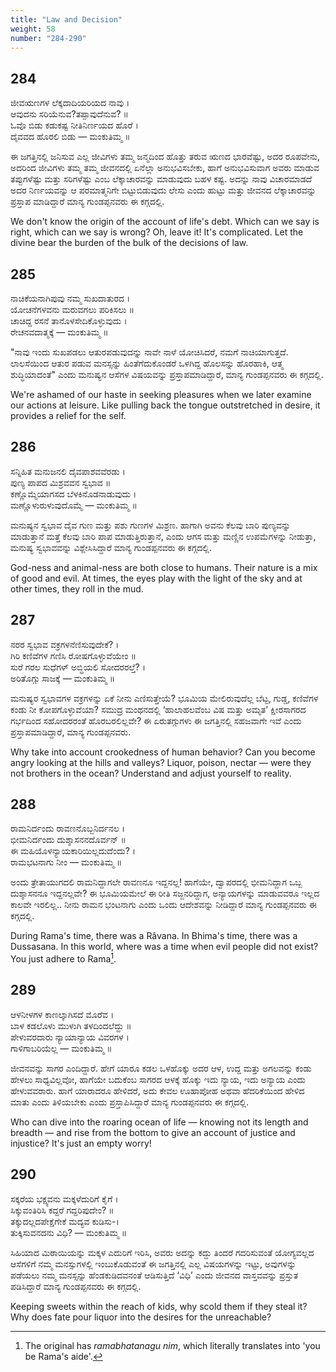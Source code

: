 ```yaml
---
title: "Law and Decision"
weight: 58
number: "284-290"
---
```


## 284

ಜೀವಋಣಗಳ ಲೆಕ್ಕದಾದಿಯರಿಯದ ನಾವು ।  
ಆವುದನು ಸರಿಯೆನುವ?‌ತಪ್ಪಾವುದೆನುವ? ॥  
ಓವೊ ಬಿಡು ಕಡುಕಷ್ಟ ನೀತಿನಿರ್ಣಯದ ಹೊರೆ ।  
ದೈವವದ ಹೊರಲಿ ಬಿಡು — ಮಂಕುತಿಮ್ಮ ॥

ಈ ಜಗತ್ತಿನಲ್ಲಿ ಜನಿಸುವ ಎಲ್ಲ ಜೀವಿಗಳು ತಮ್ಮ ಜನ್ಮದಿಂದ ಹೊತ್ತು ತರುವ ಋಣದ ಭಾರವೆಷ್ಟು, ಅದರ ರೂಪವೇನು, ಅದರಿಂದ ಜೀವಿಗಳು ತಮ್ಮ ತಮ್ಮ ಜೀವನದಲ್ಲಿ ಏನೆಲ್ಲಾ ಅನುಭವಿಸಬೇಕು, ಹಾಗೆ ಅನುಭವಿಸುವಾಗ ಅವರು ಮಾಡುವ ತಪ್ಪುಗಳೆಷ್ಟು ಮತ್ತು ಸರಿಗಳೆಷ್ಟು ಎಂಬ ಲೆಕ್ಕಾಚಾರವನ್ನು ಮಾಡುವುದು ಬಹಳ ಕಷ್ಟ. ಅದನ್ನು ನಾವು ವಿಚಾರಮಾಡದೆ ಅದರ ನಿರ್ಣಯವನ್ನು ಆ ಪರಮಾತ್ಮನಿಗೇ ಬಿಟ್ಟುಬಿಡುವುದು ಲೇಸು ಎಂದು ಹುಟ್ಟು ಮತ್ತು ಜೀವನದ ಲೆಕ್ಕಾಚಾರವನ್ನು ಪ್ರಸ್ತಾಪ ಮಾಡಿದ್ದಾರೆ ಮಾನ್ಯ ಗುಂಡಪ್ಪನವರು ಈ ಕಗ್ಗದಲ್ಲಿ.

We don't know the origin of the account of life's debt. Which can we say is right, which can we say is wrong? Oh, leave it! It's complicated. Let the divine bear the burden of the bulk of the decisions of law.

## 285

ನಾಚಿಕೆಯನಾಗಿಪುವು ನಮ್ಮ ಸುಖದಾತುರದ ।  
ಯೋಚನೆಗಳವನು ಮರುವಗಲು ಪರಿಕಿಸಲು ॥  
ಚಾಚಿದ್ದ ರಸನೆ ತಾನೊಳಸೇದಿಕೊಳ್ಳುವುದು ।  
ರೇಚನವದಾತ್ಮಕ್ಕೆ — ಮಂಕುತಿಮ್ಮ ॥

"ನಾವು ಇಂದು ಸುಖಪಡಲು ಆತುರಪಡುವುದನ್ನು ನಾವೇ ನಾಳೆ ಯೋಚಿಸಿದರೆ, ನಮಗೆ ನಾಚಿಯಾಗುತ್ತದೆ. ಲಾಲಸೆಯಿಂದ ಆತುರ ಪಡುವ ಮನಸ್ಸನ್ನು ಹಿಂತೆಗೆದುಕೊಂಡರೆ ಒಳಗಿದ್ದ ಹೊಲಸನ್ನು ಹೊರಹಾಕಿ, ಆತ್ಮ ಶುದ್ಧಿಯಾದಂತೆ" ಎಂದು ಮನುಷ್ಯನ ಆಸೆಗಳ ವಿಷಯವನ್ನು ಪ್ರಸ್ತಾಪಮಾಡಿದ್ದಾರೆ, ಮಾನ್ಯ ಗುಂಡಪ್ಪನವರು ಈ ಕಗ್ಗದಲ್ಲಿ.

We're ashamed of our haste in seeking pleasures when we later examine our actions at leisure. Like pulling back the tongue outstretched in desire, it provides a relief for the self.

## 286

ಸನ್ನಿಹಿತ ಮನುಜನಲಿ ದೈವಪಾಶವವೆರಡು ।  
ಪುಣ್ಯ ಪಾಪದ ಮಿಶ್ರವವನ ಸ್ವಭಾವ ॥  
ಕಣ್ಣೊಮ್ಮೆಯಾಗಸದ ಬೆಳಕಿನೊಡನಾಡುವುದು ।  
ಮಣ್ಣೊಳುರುಳುವುದೊಮ್ಮೆ — ಮಂಕುತಿಮ್ಮ ॥

ಮನುಷ್ಯನ ಸ್ವಭಾವ ದೈವ ಗುಣ ಮತ್ತು ಪಶು ಗುಣಗಳ ಮಿಶ್ರಣ. ಹಾಗಾಗಿ ಅವನು ಕೆಲವು ಬಾರಿ ಪುಣ್ಯವನ್ನು ಮಾಡುತ್ತಾನೆ ಮತ್ತೆ ಕೆಲವು ಬಾರಿ ಪಾಪ ಮಾಡುತ್ತಿರುತ್ತಾನೆ, ಎಂದು ಆಗಸ ಮತ್ತು ಮಣ್ಣಿನ ಉಪಮೆಗಳನ್ನು ನೀಡುತ್ತಾ, ಮನುಷ್ಯ ಸ್ವಭಾವವನ್ನು ವಿಶ್ಲೇಸಿಸಿದ್ದಾರೆ ಮಾನ್ಯ ಗುಂಡಪ್ಪನವರು ಈ ಕಗ್ಗದಲ್ಲಿ.

God-ness and animal-ness are both close to humans. Their nature is a mix of good and evil. At times, the eyes play with the light of the sky and at other times, they roll in the mud.

## 287

ನರರ ಸ್ವಭಾವ ವಕ್ರಗಳನೆಣಿಸುವುದೇಕೆ? ।  
ಗಿರಿ ಕಣಿವೆಗಳ ಗಣಿಸಿ ರೋಷಗೊಳ್ಳುವೆಯೇಂ ॥  
ಸುರೆ ಗರಲ ಸುಧೆಗಳ್ ಅಬ್ಧಿಯಲಿ ಸೋದರರಲ್ತೆ? ।  
ಅರಿತೊಗ್ಗು ಸಾಜಕ್ಕೆ — ಮಂಕುತಿಮ್ಮ ॥

ಮನುಷ್ಯರ ಸ್ವಭಾವಗಳ ವಕ್ರಗಳನ್ನು ಏಕೆ ನೀನು ಎಣಿಸುತ್ತೇಯೆ? ಭೂಮಿಯ ಮೇಲಿರುವುದೆಲ್ಲ ಬೆಟ್ಟ, ಗುಡ್ಡ, ಕಣಿವೆಗಳ ಕಂಡು ನೀ ಕೋಪಗೊಳ್ಳುವೆಯಾ? ಸಮುದ್ರ ಮಂಥನದಲ್ಲಿ ‘ಹಾಲಾಹಲವೆಂಬ ವಿಷ ಮತ್ತು ಅಮೃತ’ ಕ್ಷೀರಸಾಗರದ ಗರ್ಭದಿಂದ ಸಹೋದರರಂತೆ ಹೊರಬರಲಿಲ್ಲವೇ? ಈ ಏರುತಗ್ಗುಗಳು ಈ ಜಗತ್ತಿನಲ್ಲಿ ಸಹಜವಾಗೇ ಇವೆ ಎಂದು ಪ್ರಸ್ತಾಪಮಾಡಿದ್ದಾರೆ, ಮಾನ್ಯ ಗುಂಡಪ್ಪನವರು.

Why take into account crookedness of human behavior? Can you become angry looking at the hills and valleys? Liquor, poison, nectar — were they not brothers in the ocean? Understand and adjust yourself to reality.

## 288

ರಾಮನಿರ್ದಂದು ರಾವಣನೊಬ್ಬನಿರ್ದನಲ ।  
ಭೀಮನಿರ್ದಂದು ದುಶ್ಶಾಸನನದೊರ್ವನ್ ॥  
ಈ ಮಹಿಯೊಳನ್ಯಾಯಕಾರಿಯಿಲ್ಲದುದೆಂದು? ।  
ರಾಮಭಟನಾಗು ನೀಂ — ಮಂಕುತಿಮ್ಮ ॥

ಅಂದು ತ್ರೇತಾಯುಗದಲಿ ರಾಮನಿದ್ದಾಗಲೇ ರಾವಣನೂ ಇದ್ದನಲ್ಲ! ಹಾಗೆಯೇ, ದ್ವಾಪರದಲ್ಲಿ ಭೀಮನಿದ್ದಾಗ ಒಬ್ಬ ದುಶ್ಶಾಸನನೂ ಇದ್ದನಲ್ಲವೇ? ಈ ಭೂಮಿಯಮೇಲೆ ಈ ರೀತಿ ಸಜ್ಜನರಿದ್ದಾಗ, ಅನ್ಯಾಯಗಳನ್ನು ಮಾಡುವವರೂ ಇಲ್ಲದ ಕಾಲವೇ ಇರಲಿಲ್ಲ.. ನೀನು ರಾಮನ ಭಂಟನಾಗು ಎಂದು ಒಂದು ಆದೇಶವನ್ನು ನೀಡಿದ್ದಾರೆ ಮಾನ್ಯ ಗುಂಡಪ್ಪನವರು ಈ ಕಗ್ಗದಲ್ಲಿ.

During Rama's time, there was a Râvana. In Bhima's time, there was a Dussasana. In this world, where was a time when evil people did not exist? You just adhere to Rama[^101].

## 289

ಆಳನೀಳಗಳ ಕಾಣಲ್ಕಾಗಿಸದೆ ಮೊರೆವ ।  
ಬಾಳ ಕಡಲೊಳು ಮುಳುಗಿ ತಳದಿಂದಲೆದ್ದು ॥  
ಪೇಳುವರದಾರು ನ್ಯಾಯಾನ್ಯಾಯ ವಿವರಗಳ ।  
ಗಾಳಿಗಾಬರಿಯೆಲ್ಲ — ಮಂಕುತಿಮ್ಮ ॥

ಜೀವನವನ್ನು ಸಾಗರ ಎಂದಿದ್ದಾರೆ. ಹೇಗೆ ಯಾರೂ ಕಡಲ ಒಳಹೊಕ್ಕು ಅದರ ಆಳ, ಉದ್ದ ಮತ್ತು ಅಗಲವನ್ನು ಕಂಡು ಹೇಳಲು ಸಾಧ್ಯವಿಲ್ಲವೋ, ಹಾಗೆಯೇ ಬದುಕೆಂಬ ಸಾಗರದ ಆಳಕ್ಕೆ ಹೊಕ್ಕು ಇದು ನ್ಯಾಯ, ಇದು ಅನ್ಯಾಯ ಎಂದು ಹೇಳುವವರಾರು. ಹಾಗೆ ಯಾರಾದರೂ ಹೇಳಿದರೆ, ಅದು ಕೇವಲ ಊಹಾಪೋಹ ಅಥವಾ ಹೆದರಿಕೆಯಿಂದ ಹೇಳಿದ ಮಾತು ಎಂದು ತಿಳಿಯಬೇಕು ಎಂದು ಪ್ರಸ್ತಾಪಿಸಿದ್ದಾರೆ ಮಾನ್ಯ ಗುಂಡಪ್ಪನವರು ಈ ಕಗ್ಗದಲ್ಲಿ.

Who can dive into the roaring ocean of life — knowing not its length and breadth — and rise from the bottom to give an account of justice and injustice? It's just an empty worry!

## 290

ಸಕ್ಕರೆಯ ಭಕ್ಷ್ಯವನು ಮಕ್ಕಳೆದುರಿಗೆ ಕೈಗೆ ।  
ಸಿಕ್ಕುವಂತಿರಿಸಿ ಕದ್ದರೆ ಗದ್ದರಿಪುದೇಂ? ॥  
ತಕ್ಕುದಲ್ಲದಪೇಕ್ಷೆಗೇಕೆ ಮದ್ಯವ ಕುಡಿಸು-।  
ತುಕ್ಕಿಸುವನದನು ವಿಧಿ? — ಮಂಕುತಿಮ್ಮ ॥

ಸಿಹಿಯಾದ ಮಿಠಾಯಿಯನ್ನು ಮಕ್ಕಳ ಎದುರಿಗೆ ಇರಿಸಿ, ಅವರು ಅದನ್ನು ಕದ್ದು ತಿಂದರೆ ಗದರಿಸುವಂತೆ ಯೋಗ್ಯವಲ್ಲದ ಆಸೆಗಳಿಗೆ ನಮ್ಮ ಮನಸ್ಸುಗಳಲ್ಲಿ ಇಂಬುಕೊಡುವಂತೆ ಈ ಜಗತ್ತಿನಲ್ಲಿ ಎಲ್ಲ ವಿಷಯಗಳನ್ನು ಇಟ್ಟು, ಅವುಗಳನ್ನು ಪಡೆಯಲು ನಮ್ಮ ಮನಸ್ಸನ್ನು ಹೆಂಡಕುಡಿದವನಂತೆ ಆಡಿಸುತ್ತಿದೆ ‘ವಿಧಿ’ ಎಂದು ಜೀವನದ ವಾಸ್ತವವನ್ನು ಪ್ರಸ್ತುತ ಪಡಿಸಿದ್ದಾರೆ ಮಾನ್ಯ ಗುಂಡಪ್ಪನವರು ಈ ಕಗ್ಗದಲ್ಲಿ.

Keeping sweets within the reach of kids, why scold them if they steal it? Why does fate pour liquor into the desires for the unreachable?

[^101]: The original has _ramabhatanagu nim_, which literally translates into 'you be Rama's aide'.
